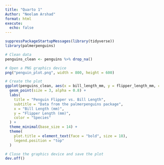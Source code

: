 ```yaml
---
title: "Quarto 1"
Author: "Neelam Arshad"
format: html
execute: 
  echo: false
---
```



```r
suppressPackageStartupMessages(library(tidyverse))
library(palmerpenguins)
```


```r
# Clean data
penguins_clean <- penguins %>% drop_na()

# Open a PNG graphics device
png("penguin_plot.png", width = 800, height = 600)

# Create the plot
ggplot(penguins_clean, aes(x = bill_length_mm, y = flipper_length_mm, color = species)) +
  geom_point(size = 3, alpha = 0.8) +
  labs(
    title = "Penguin Flipper vs. Bill Length",
    subtitle = "Data from the palmerpenguins package",
    x = "Bill Length (mm)",
    y = "Flipper Length (mm)",
    color = "Species"
  ) +
  theme_minimal(base_size = 14) +
  theme(
    plot.title = element_text(face = "bold", size = 18),
    legend.position = "top"
  )

# Close the graphics device and save the plot
dev.off()
```
